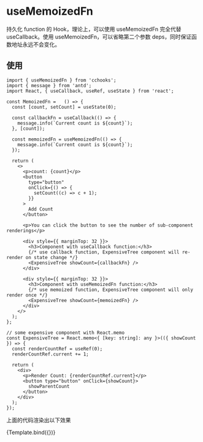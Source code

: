 
<Meta title="Hooks/use-memoized-fn" />



# useMemoizedFn

持久化 function 的 Hook，理论上，可以使用 useMemoizedFn 完全代替 useCallback。使用 useMemoizedFn，可以省略第二个参数 deps，同时保证函数地址永远不会变化。


## 使用
```tsx
import { useMemoizedFn } from 'cchooks';
import { message } from 'antd';
import React, { useCallback, useRef, useState } from 'react';

const MemoizedFn =   () => {
  const [count, setCount] = useState(0);

  const callbackFn = useCallback(() => {
    message.info(`Current count is ${count}`);
  }, [count]);

  const memoizedFn = useMemoizedFn(() => {
    message.info(`Current count is ${count}`);
  });

  return (
    <>
      <p>count: {count}</p>
      <button
        type="button"
        onClick={() => {
          setCount((c) => c + 1);
        }}
      >
        Add Count
      </button>

      <p>You can click the button to see the number of sub-component renderings</p>

      <div style={{ marginTop: 32 }}>
        <h3>Component with useCallback function:</h3>
        {/* use callback function, ExpensiveTree component will re-render on state change */}
        <ExpensiveTree showCount={callbackFn} />
      </div>

      <div style={{ marginTop: 32 }}>
        <h3>Component with useMemoizedFn function:</h3>
        {/* use memoized function, ExpensiveTree component will only render once */}
        <ExpensiveTree showCount={memoizedFn} />
      </div>
    </>
  );
};

// some expensive component with React.memo
const ExpensiveTree = React.memo<{ [key: string]: any }>(({ showCount }) => {
  const renderCountRef = useRef(0);
  renderCountRef.current += 1;

  return (
    <div>
      <p>Render Count: {renderCountRef.current}</p>
      <button type="button" onClick={showCount}>
        showParentCount
      </button>
    </div>
  );
});

```
上面的代码渲染出以下效果




<Canvas>
  <Story 
    name="positive"
    args={{
      status: 'positive',
      label: 'Positive'
  }}>
    {Template.bind({})}
  </Story>
</Canvas>